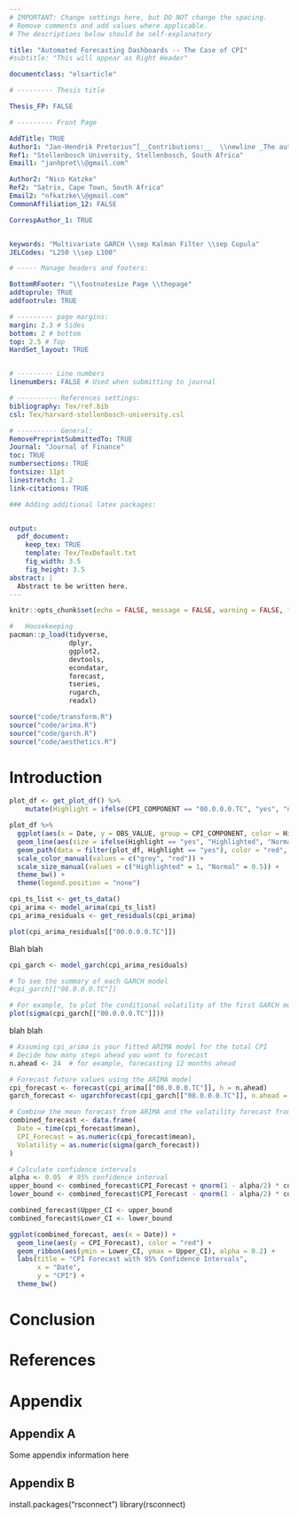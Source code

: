 ```yaml
---
# IMPORTANT: Change settings here, but DO NOT change the spacing.
# Remove comments and add values where applicable.
# The descriptions below should be self-explanatory

title: "Automated Forecasting Dashboards -- The Case of CPI"
#subtitle: "This will appear as Right Header"

documentclass: "elsarticle"

# --------- Thesis title

Thesis_FP: FALSE

# --------- Front Page

AddTitle: TRUE 
Author1: "Jan-Hendrik Pretorius^[__Contributions:__  \\newline _The authors would like to thank Codera Analytics for access to their data through EconData. Thank you sincerely._]"  
Ref1: "Stellenbosch University, Stellenbosch, South Africa" 
Email1: "janhpret\\@gmail.com" 

Author2: "Nico Katzke"
Ref2: "Satrix, Cape Town, South Africa"
Email2: "nfkatzke\\@gmail.com"
CommonAffiliation_12: FALSE

CorrespAuthor_1: TRUE  


keywords: "Multivariate GARCH \\sep Kalman Filter \\sep Copula" 
JELCodes: "L250 \\sep L100"

# ----- Manage headers and footers:

BottomRFooter: "\\footnotesize Page \\thepage" 
addtoprule: TRUE
addfootrule: TRUE              

# --------- page margins:
margin: 2.3 # Sides
bottom: 2 # bottom
top: 2.5 # Top
HardSet_layout: TRUE 


# --------- Line numbers
linenumbers: FALSE # Used when submitting to journal

# ---------- References settings:
bibliography: Tex/ref.bib       
csl: Tex/harvard-stellenbosch-university.csl 

# ---------- General:
RemovePreprintSubmittedTo: TRUE  
Journal: "Journal of Finance"   
toc: TRUE                       
numbersections: TRUE            
fontsize: 11pt                  
linestretch: 1.2                
link-citations: TRUE            

### Adding additional latex packages:


output:
  pdf_document:
    keep_tex: TRUE
    template: Tex/TexDefault.txt
    fig_width: 3.5 
    fig_height: 3.5
abstract: |
  Abstract to be written here.
---
```



```r
knitr::opts_chunk$set(echo = FALSE, message = FALSE, warning = FALSE, fig.width = 6, fig.height = 5, fig.pos="H", fig.pos = 'H')

#   Housekeeping
pacman::p_load(tidyverse, 
               dplyr, 
               ggplot2,
               devtools,
               econdatar,
               forecast,
               tseries,
               rugarch,
               readxl)

source("code/transform.R")
source("code/arima.R")
source("code/garch.R")
source("code/aesthetics.R")
```


<!-- ############################## -->
<!-- # Start Writing here: -->
<!-- ############################## -->

# Introduction \label{Introduction}

```r

plot_df <- get_plot_df() %>% 
    mutate(Highlight = ifelse(CPI_COMPONENT == "00.0.0.0.TC", "yes", "no"))

plot_df %>%
  ggplot(aes(x = Date, y = OBS_VALUE, group = CPI_COMPONENT, color = Highlight)) +
  geom_line(aes(size = ifelse(Highlight == "yes", "Highlighted", "Normal")), show.legend = FALSE) +
  geom_path(data = filter(plot_df, Highlight == "yes"), color = "red", size = 1) +
  scale_color_manual(values = c("grey", "red")) +
  scale_size_manual(values = c("Highlighted" = 1, "Normal" = 0.5)) +
  theme_bw() +
  theme(legend.position = "none")

```



```r

cpi_ts_list <- get_ts_data()
cpi_arima <- model_arima(cpi_ts_list)
cpi_arima_residuals <- get_residuals(cpi_arima)

plot(cpi_arima_residuals[["00.0.0.0.TC"]])

```

Blah blah

```r

cpi_garch <- model_garch(cpi_arima_residuals)

# To see the summary of each GARCH model
#cpi_garch[["08.0.0.0.TC"]]

# For example, to plot the conditional volatility of the first GARCH model
plot(sigma(cpi_garch[["00.0.0.0.TC"]]))
```

blah blah

```r

# Assuming cpi_arima is your fitted ARIMA model for the total CPI
# Decide how many steps ahead you want to forecast
n.ahead <- 24  # for example, forecasting 12 months ahead

# Forecast future values using the ARIMA model
cpi_forecast <- forecast(cpi_arima[["08.0.0.0.TC"]], h = n.ahead)
garch_forecast <- ugarchforecast(cpi_garch[["08.0.0.0.TC"]], n.ahead = n.ahead)

# Combine the mean forecast from ARIMA and the volatility forecast from GARCH
combined_forecast <- data.frame(
  Date = time(cpi_forecast$mean),
  CPI_Forecast = as.numeric(cpi_forecast$mean),
  Volatility = as.numeric(sigma(garch_forecast))
)

# Calculate confidence intervals
alpha <- 0.05  # 95% confidence interval
upper_bound <- combined_forecast$CPI_Forecast + qnorm(1 - alpha/2) * combined_forecast$Volatility
lower_bound <- combined_forecast$CPI_Forecast - qnorm(1 - alpha/2) * combined_forecast$Volatility

combined_forecast$Upper_CI <- upper_bound
combined_forecast$Lower_CI <- lower_bound

ggplot(combined_forecast, aes(x = Date)) +
  geom_line(aes(y = CPI_Forecast), color = "red") +
  geom_ribbon(aes(ymin = Lower_CI, ymax = Upper_CI), alpha = 0.2) +
  labs(title = "CPI Forecast with 95% Confidence Intervals",
       x = "Date",
       y = "CPI") +
  theme_bw()

```


# Conclusion

\newpage

# References {-}

<div id="refs"></div>


# Appendix {-}

## Appendix A {-}

Some appendix information here

## Appendix B {-}

install.packages("rsconnect")
library(rsconnect)


